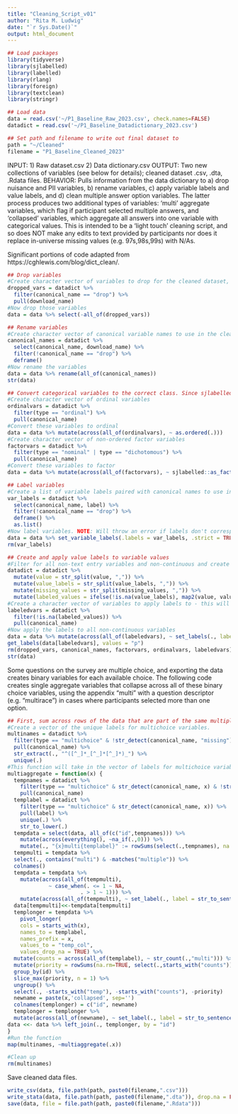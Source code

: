 ```yaml
---
title: "Cleaning_Script_v01"
author: "Rita M. Ludwig"
date: "`r Sys.Date()`"
output: html_document
---
```

```r
## Load packages
library(tidyverse)
library(sjlabelled)
library(labelled)
library(rlang)
library(foreign)
library(textclean)
library(stringr)

## Load data
data = read.csv('~/P1_Baseline_Raw_2023.csv', check.names=FALSE)
datadict = read.csv('~/P1_Baseline_Datadictionary_2023.csv')

## Set path and filename to write out final dataset to
path = "~/Cleaned"
filename = "P1_Baseline_Cleaned_2023"

```
INPUT: 1) Raw dataset.csv 2) Data dictionary.csv
OUTPUT: Two new collections of variables (see below for details); cleaned dataset .csv, .dta, .Rdata files.
BEHAVIOR: Pulls information from the data dictionary to a) drop nuisance and PII variables, b) rename variables, c) apply variable labels and value labels, and d) clean multiple answer option variables. The latter process produces two additional types of variables: 'multi' aggregate variables, which flag if participant selected multiple answers, and 'collapsed' variables, which aggregate all answers into one variable with categorical values. This is intended to be a 'light touch' cleaning script, and so does NOT make any edits to text provided by participants nor does it replace in-universe missing values (e.g. 97s,98s,99s) with N/As. 

Significant portions of code adapted from https://cghlewis.com/blog/dict_clean/.

```r
## Drop variables
#Create character vector of variables to drop for the cleaned dataset, pulled from the data dictionary
dropped_vars = datadict %>% 
  filter(canonical_name == "drop") %>% 
  pull(download_name)
#Now drop those variables
data = data %>% select(-all_of(dropped_vars))

## Rename variables
#Create character vector of canonical variable names to use in the cleaned dataset, pulled from the data dictionary
canonical_names = datadict %>% 
  select(canonical_name, download_name) %>% 
  filter(!canonical_name == "drop") %>% 
  deframe()
#Now rename the variables
data = data %>% rename(all_of(canonical_names))
str(data)

## Convert categorical variables to the correct class. Since sjlabelled doesn't have an ordered = TRUE argument, ordinal variables have to be converted before applying their labels. Also convert non-ordered factor variables here to do it all in one step.
#Create character vector of ordinal variables
ordinalvars = datadict %>%
  filter(type == "ordinal") %>%
  pull(canonical_name)
#Convert these variables to ordinal
data = data %>% mutate(across(all_of(ordinalvars), ~ as.ordered(.)))
#Create character vector of non-ordered factor variables
factorvars = datadict %>% 
  filter(type == "nominal" | type == "dichotomous") %>% 
  pull(canonical_name)
#Convert these variables to factor
data = data %>% mutate(across(all_of(factorvars), ~ sjlabelled::as_factor(.)))

## Label variables
#Create a list of variable labels paired with canonical names to use in the cleaned dataset, pulled from the data dictionary
var_labels = datadict %>% 
  select(canonical_name, label) %>% 
  filter(!canonical_name == "drop") %>% 
  deframe() %>% 
  as.list()
#Now label variables. NOTE: Will throw an error if labels don't correspond to a column in the dataframe.
data = data %>% set_variable_labels(.labels = var_labels, .strict = TRUE)
rm(var_labels)

## Create and apply value labels to variable values
#Filter for all non-text entry variables and non-continuous and create value labels pulled from the data dictionary
datadict = datadict %>%
  mutate(value = str_split(value, ",")) %>%
  mutate(value_labels = str_split(value_labels, ",")) %>%
  mutate(missing_values = str_split(missing_values, ",")) %>%
  mutate(labeled_values = ifelse(!is.na(value_labels), map2(value, value_labels, setNames), NA))
#Create a character vector of variables to apply labels to - this will select all variables that don't have a missing value for the generated labeled_values variable, which SHOULD correspond to nominal, ordinal, multiple choice, and dichotomous variables.
labeledvars = datadict %>% 
  filter(!is.na(labeled_values)) %>% 
  pull(canonical_name)
#Now apply the labels to all non-continuous variables
data = data %>% mutate(across(all_of(labeledvars), ~ set_labels(., labels = datadict$labeled_values[match(cur_column(), datadict$canonical_name)])))
get_labels(data[labeledvars], values = "p")
rm(dropped_vars, canonical_names, factorvars, ordinalvars, labeledvars)
str(data)
```
Some questions on the survey are multiple choice, and exporting the data creates binary variables for each available choice. The following code creates single aggregate variables that collapse across all of these binary choice variables, using the appendix "multi" with a question descriptor (e.g. "multirace") in cases where participants selected more than one option.
```r
## First, sum across rows of the data that are part of the same multiple choice question to create one variable that counts the number of choices selected. Do this by using the data dictionary to select only multiple choice variables, and group them together accordingly for summation by their labels.
#Create a vector of the unique labels for multichoice variables.
multinames = datadict %>%
  filter(type == "multichoice" & !str_detect(canonical_name, "missing")) %>% 
  pull(canonical_name) %>%
  str_extract(., "^([^_]*_[^_]*[^_]*)_") %>%
  unique(.)
#This function will take in the vector of labels for multichoice variables and create a new variable for each that is the sum across all variables corresponding to a specific multichoice question, then recoding a value of 1 to 0 and all values greater than 1 to 1. It then uses a pivot function to create 'collapsed' versions of each multichoice variable, so that all information is available in one variable. !!NOTE!! Have to execute the function with map in order to loop over all of the names in the vector correctly and not just create multisum variables that are copies of each other. Also note that the dataframe is hard coded in this function otherwise R will throw a closure not subsettable error.
multiaggregate = function(x) {
  tempnames = datadict %>% 
    filter(type == "multichoice" & str_detect(canonical_name, x) & !str_detect(canonical_name, "missing") & !str_detect(canonical_name, "entry")) %>%
    pull(canonical_name)
  templabel = datadict %>% 
    filter(type == "multichoice" & str_detect(canonical_name, x)) %>%
    pull(label) %>%
    unique(.) %>%
    str_to_lower(.)
  tempdata = select(data, all_of(c("id",tempnames))) %>%
    mutate(across(everything(), ~na_if(.,0))) %>%
    mutate(., "{x}multi{templabel}" := rowSums(select(.,tempnames), na.rm = TRUE))
  tempmulti = tempdata %>%
  select(., contains("multi") & -matches("multiple")) %>%
  colnames()
  tempdata = tempdata %>%
    mutate(across(all_of(tempmulti), 
             ~ case_when(. <= 1 ~ NA, 
                       . > 1 ~ 1))) %>%
    mutate(across(all_of(tempmulti), ~ set_label(., label = str_to_sentence(templabel))))
  data[tempmulti]<<-tempdata[tempmulti]
  templonger = tempdata %>%
    pivot_longer(
    cols = starts_with(x),
    names_to = templabel,
    names_prefix = x,
    values_to = "temp_col",
    values_drop_na = TRUE) %>%
  mutate(counts = across(all_of(templabel), ~ str_count(.,"multi"))) %>%
  mutate(priority = rowSums(na.rm=TRUE, select(.,starts_with("counts")))) %>%
  group_by(id) %>% 
  slice_max(priority, n = 1) %>%
  ungroup() %>%
  select(., -starts_with("temp"), -starts_with("counts"), -priority) 
  newname = paste(x,'collapsed', sep='')
  colnames(templonger) = c("id", newname)
  templonger = templonger %>% 
  mutate(across(all_of(newname), ~ set_label(., label = str_to_sentence(templabel))))
data <<- data %>% left_join(., templonger, by = "id")
}
#Run the function
map(multinames, ~multiaggregate(.x))

#Clean up
rm(multinames)
```
Save cleaned data files.
```r
write_csv(data, file.path(path, paste0(filename,".csv")))
write_stata(data, file.path(path, paste0(filename,".dta")), drop.na = FALSE, version = 14)
save(data, file = file.path(path, paste0(filename,".Rdata")))
```